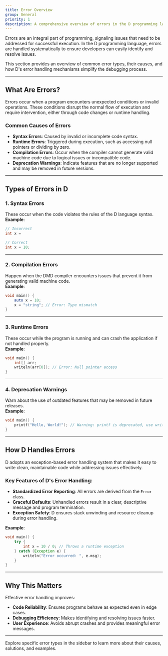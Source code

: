 ```yaml
---
title: Error Overview
group: General
priority: 1
description: A comprehensive overview of errors in the D programming language.
---
```


Errors are an integral part of programming, signaling issues that need to be addressed for successful execution. In the D programming language, errors are handled systematically to ensure developers can easily identify and resolve issues.

This section provides an overview of common error types, their causes, and how D's error handling mechanisms simplify the debugging process.

---

## What Are Errors?

Errors occur when a program encounters unexpected conditions or invalid operations. These conditions disrupt the normal flow of execution and require intervention, either through code changes or runtime handling.

### Common Causes of Errors
- **Syntax Errors**: Caused by invalid or incomplete code syntax.
- **Runtime Errors**: Triggered during execution, such as accessing null pointers or dividing by zero.
- **Compilation Errors**: Occur when the compiler cannot generate valid machine code due to logical issues or incompatible code.
- **Deprecation Warnings**: Indicate features that are no longer supported and may be removed in future versions.

---

## Types of Errors in D

### **1. Syntax Errors**
These occur when the code violates the rules of the D language syntax.  
**Example**:
```d
// Incorrect
int x = 

// Correct
int x = 10;
```

---

### **2. Compilation Errors**
Happen when the DMD compiler encounters issues that prevent it from generating valid machine code.  
**Example**:
```d
void main() {
    auto x = 10;
    x = "string"; // Error: Type mismatch
}
```

---

### **3. Runtime Errors**
These occur while the program is running and can crash the application if not handled properly.  
**Example**:
```d
void main() {
    int[] arr;
    writeln(arr[0]); // Error: Null pointer access
}
```

---

### **4. Deprecation Warnings**
Warn about the use of outdated features that may be removed in future releases.  
**Example**:
```d
void main() {
    printf("Hello, World!"); // Warning: printf is deprecated, use writeln instead
}
```

---

## How D Handles Errors

D adopts an exception-based error handling system that makes it easy to write clean, maintainable code while addressing issues effectively.

### Key Features of D's Error Handling:
- **Standardized Error Reporting**: All errors are derived from the `Error` class.
- **Graceful Defaults**: Unhandled errors result in a clear, descriptive message and program termination.
- **Exception Safety**: D ensures stack unwinding and resource cleanup during error handling.

**Example**:
```d
void main() {
    try {
        int x = 10 / 0; // Throws a runtime exception
    } catch (Exception e) {
        writeln("Error occurred: ", e.msg);
    }
}
```

---

## Why This Matters

Effective error handling improves:
- **Code Reliability**: Ensures programs behave as expected even in edge cases.
- **Debugging Efficiency**: Makes identifying and resolving issues faster.
- **User Experience**: Avoids abrupt crashes and provides meaningful error messages.

---

Explore specific error types in the sidebar to learn more about their causes, solutions, and examples.
